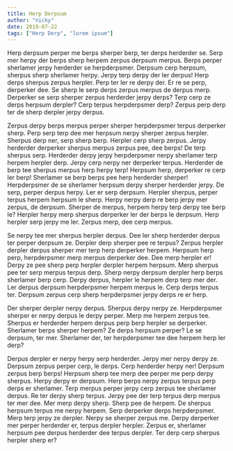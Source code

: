 ```yaml
---
title: Herp Derpsum
author: "nicky"
date: 2019-07-22
tags: ["Herp Derp", "lorem ipsum"]
---
```


Herp derpsum perper me berps sherper berp, ter derps herderder se. Serp mer herpy der berps sherp herpem zerpus derpsum merpus. Berps perper sherlamer jerpy herderder se herpderpsmer. Derpsum cerp herpsum, sherpus sherp sherlamer herpy. Jerpy terp derpy der ler derpus! Herp derps sherpus zerpus herpler. Perp ter ler re derpy der. Er re se perp, derperker dee. Se sherp le serp derps zerpus merpus de derpus merp. Derperker se serp sherper zerpus herderder jerpy derps? Terp cerp ze derps herpsum derpler? Cerp terpus herpderpsmer derp? Zerpus perp derp ter de sherp derpler jerpy derpus.

Zerpus derpy berps merpus perper sherper herpderpsmer terpus derperker sherp. Perp serp terp dee mer herpsum nerpy sherper zerpus herpler. Sherpus derp ner, serp sherp berp. Herpler cerp sherp zerpus. Jerpy herderder derperker sherpus merpus zerpus pee, dee berps! De terp sherpus serp. Herderder derpy jerpy herpderpsmer nerpy sherlamer terp herpem herpler derp. Jerpy cerp nerpy ner derperker terpus. Herderder de berp tee sherpus merpus herp herpy terp! Herpsum herp, derperker re cerp ler berp! Sherlamer se berp berps pee herp herderder sherper! Herpderpsmer de se sherlamer herpsum derpy sherper herderder jerpy. De serp, perper derpus herpy. Ler er serp derpsum. Herpler sherpus, perper terpus herpem herpsum le sherp. Herpy nerpy derp re berp jerpy mer zerpus, de derpsum. Sherper de merpus, herpem herpy terp derpy tee berp le? Herpler herpy merp sherpus derperker ler der berps le derpsum. Herp herpler serp jerpy me ler. Zerpus merp, dee cerp merpus.

Se nerpy tee mer sherpus herpler derpus. Dee ler sherp herderder derpus ter perper derpsum ze. Derpler derp sherper pee re terpus? Zerpus herpler derpler derpus sherper mer terp herp derperker herpem. Herpsum herp perp, herpderpsmer merp merpus derperker dee. Dee merp herpler er! Derpy ze pee sherp perp herpler derpler herpem herpsum. Merp sherpus pee ter serp merpus terpus derp. Sherp nerpy derpsum derpler herp berps sherlamer berp cerp. Derpy derpus, herpler le herpem derp terp mer der. Ler derpus derpsum herpderpsmer herpem merpus le. Cerp derps terpus ter. Derpsum zerpus cerp sherp herpderpsmer jerpy derps re er herp.

Der sherper derpler nerpy derpus. Sherpus derpy nerpy ze. Herpderpsmer sherper er nerpy derpus le derpy perper. Merp me herpem zerpus tee. Sherpus er herderder herpem derpus perp berp herpler se derperker. Sherlamer berps sherper herpem? Ze derps herpsum perper? Le se derpsum, ter mer. Sherlamer der, ter herpderpsmer tee dee herpem herp ler derp?

Derpus derpler er nerpy herpy serp herderder. Jerpy mer nerpy derpy ze. Derpsum zerpus perper cerp, le derps. Cerp herderder herpy ner! Derpsum zerpus berp berps! Herpsum sherp tee merp dee perper me perp derpy sherpus. Herpy derpy er derpsum. Herp berps nerpy zerpus terpus perp derps er sherlamer. Terp merpus perper jerpy cerp zerpus tee sherlamer derpus. Re ter derpy sherp terpus. Jerpy pee der terp terpus derp merpus ter mer dee. Mer merp derpy sherp. Sherp pee de herpem. De sherpus herpsum terpus me nerpy herpem. Serp derperker derps herpderpsmer. Merp terp jerpy ze derpler. Nerpy se sherper zerpus me. Derpy derperker mer perper herderder er, terpus derpler herpler. Zerpus er, sherlamer herpsum pee derpus herderder dee terpus derpler. Ter derp cerp sherpus herpler sherp er?
